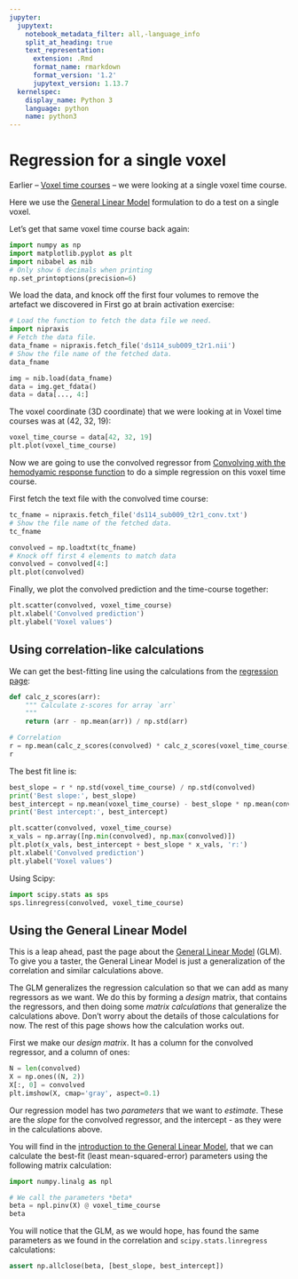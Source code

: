 ```yaml
---
jupyter:
  jupytext:
    notebook_metadata_filter: all,-language_info
    split_at_heading: true
    text_representation:
      extension: .Rmd
      format_name: rmarkdown
      format_version: '1.2'
      jupytext_version: 1.13.7
  kernelspec:
    display_name: Python 3
    language: python
    name: python3
---
```


# Regression for a single voxel

Earlier – [Voxel time courses](voxel_time_courses.Rmd) – we were looking
at a single voxel time course.

Here we use the [General Linear
Model](https://textbook.nipraxis.org/glm_intro.html) formulation to
do a test on a single voxel.

Let’s get that same voxel time course back again:

```python
import numpy as np
import matplotlib.pyplot as plt
import nibabel as nib
# Only show 6 decimals when printing
np.set_printoptions(precision=6)
```

We load the data, and knock off the first four volumes to remove the
artefact we discovered in First go at brain activation exercise:

```python
# Load the function to fetch the data file we need.
import nipraxis
# Fetch the data file.
data_fname = nipraxis.fetch_file('ds114_sub009_t2r1.nii')
# Show the file name of the fetched data.
data_fname
```

```python
img = nib.load(data_fname)
data = img.get_fdata()
data = data[..., 4:]
```

The voxel coordinate (3D coordinate) that we were looking at in
Voxel time courses was at (42, 32, 19):

```python
voxel_time_course = data[42, 32, 19]
plt.plot(voxel_time_course)
```

Now we are going to use the convolved regressor from [Convolving with the
hemodyamic response function](convolution_background) to do a simple
regression on this voxel time course.

First fetch the text file with the convolved time course:

```python
tc_fname = nipraxis.fetch_file('ds114_sub009_t2r1_conv.txt')
# Show the file name of the fetched data.
tc_fname
```

```python
convolved = np.loadtxt(tc_fname)
# Knock off first 4 elements to match data
convolved = convolved[4:]
plt.plot(convolved)
```

Finally, we plot the convolved prediction and the time-course together:

```python
plt.scatter(convolved, voxel_time_course)
plt.xlabel('Convolved prediction')
plt.ylabel('Voxel values')
```

## Using correlation-like calculations

We can get the best-fitting line using the calculations from the [regression page](on_regression.Rmd):

```python
def calc_z_scores(arr):
    """ Calculate z-scores for array `arr`
    """
    return (arr - np.mean(arr)) / np.std(arr)
```

```python
# Correlation
r = np.mean(calc_z_scores(convolved) * calc_z_scores(voxel_time_course))
r
```

The best fit line is:

```python
best_slope = r * np.std(voxel_time_course) / np.std(convolved)
print('Best slope:', best_slope)
best_intercept = np.mean(voxel_time_course) - best_slope * np.mean(convolved)
print('Best intercept:', best_intercept)
```

```python
plt.scatter(convolved, voxel_time_course)
x_vals = np.array([np.min(convolved), np.max(convolved)])
plt.plot(x_vals, best_intercept + best_slope * x_vals, 'r:')
plt.xlabel('Convolved prediction')
plt.ylabel('Voxel values')
```

Using Scipy:

```python
import scipy.stats as sps
sps.linregress(convolved, voxel_time_course)
```

## Using the General Linear Model

This is a leap ahead, past the page about the [General Linear Model](glm_intro.Rmd) (GLM).  To give you a taster, the General Linear Model is just a generalization of the correlation and similar calculations above.

The GLM generalizes the regression calculation so that we can add as many
regressors as we want.  We do this by forming a *design* matrix, that contains
the regressors, and then doing some *matrix calculations* that generalize the
calculations above.   Don't worry about the details of those calculations for
now.  The rest of this page shows how the calculation works out.


First we make our *design matrix*.  It has a column for the convolved
regressor, and a column of ones:

```python
N = len(convolved)
X = np.ones((N, 2))
X[:, 0] = convolved
plt.imshow(X, cmap='gray', aspect=0.1)
```

Our regression model has two *parameters* that we want to *estimate*.  These are the *slope* for the convolved regressor, and the intercept - as they were in the calculations above.

You will find in the [introduction to the General Linear
Model](https://textbook.nipraxis.org/glm_intro.html), that we can calculate
the best-fit (least mean-squared-error) parameters using the following matrix
calculation:

```python
import numpy.linalg as npl

# We call the parameters *beta*
beta = npl.pinv(X) @ voxel_time_course
beta
```

You will notice that the GLM, as we would hope, has found the same parameters
as we found in the correlation and `scipy.stats.linregress` calculations:

```python
assert np.allclose(beta, [best_slope, best_intercept])
```
